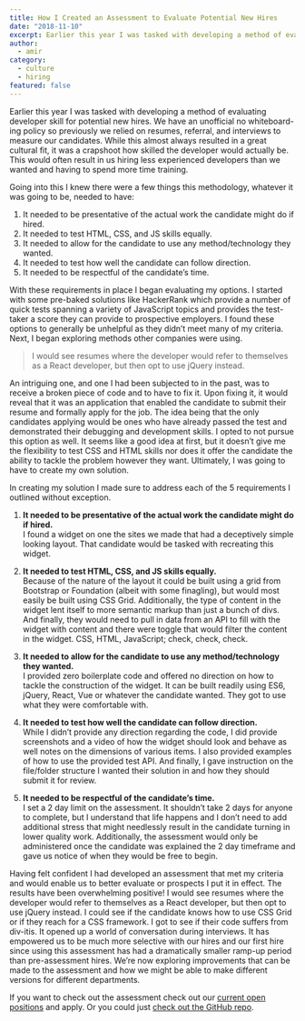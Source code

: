 ```yaml
---
title: How I Created an Assessment to Evaluate Potential New Hires
date: "2018-11-10"
excerpt: Earlier this year I was tasked with developing a method of evaluating developer skill for potential new hires.
author:
  - amir
category:
  - culture
  - hiring
featured: false
---
```


Earlier this year I was tasked with developing a method of evaluating developer skill for potential new hires. We have an unofficial no whiteboard-ing policy so previously we relied on resumes, referral, and interviews to measure our candidates. While this almost always resulted in a great cultural fit, it was a crapshoot how skilled the developer would actually be. This would often result in us hiring less experienced developers than we wanted and having to spend more time training.

Going into this I knew there were a few things this methodology, whatever it was going to be, needed to have:

1. It needed to be presentative of the actual work the candidate might do if hired.
2. It needed to test HTML, CSS, and JS skills equally.
3. It needed to allow for the candidate to use any method/technology they wanted.
4. It needed to test how well the candidate can follow direction.
5. It needed to be respectful of the candidate’s time.

With these requirements in place I began evaluating my options. I started with some pre-baked solutions like HackerRank which provide a number of quick tests spanning a variety of JavaScript topics and provides the test-taker a score they can provide to prospective employers. I found these options to generally be unhelpful as they didn’t meet many of my criteria. Next, I began exploring methods other companies were using.

> I would see resumes where the developer would refer to themselves as a React developer, but then opt to use jQuery instead.

An intriguing one, and one I had been subjected to in the past, was to receive a broken piece of code and to have to fix it. Upon fixing it, it would reveal that it was an application that enabled the candidate to submit their resume and formally apply for the job. The idea being that the only candidates applying would be ones who have already passed the test and demonstrated their debugging and development skills. I opted to not pursue this option as well. It seems like a good idea at first, but it doesn’t give me the flexibility to test CSS and HTML skills nor does it offer the candidate the ability to tackle the problem however they want. Ultimately, I was going to have to create my own solution.

In creating my solution I made sure to address each of the 5 requirements I outlined without exception.

1. **It needed to be presentative of the actual work the candidate might do if hired.**<br />
   I found a widget on one the sites we made that had a deceptively simple looking layout. That candidate would be tasked with recreating this widget.

2. **It needed to test HTML, CSS, and JS skills equally.**<br />
   Because of the nature of the layout it could be built using a grid from Bootstrap or Foundation (albeit with some finagling), but would most easily be built using CSS Grid. Additionally, the type of content in the widget lent itself to more semantic markup than just a bunch of divs. And finally, they would need to pull in data from an API to fill with the widget with content and there were toggle that would filter the content in the widget. CSS, HTML, JavaScript; check, check, check.

3. **It needed to allow for the candidate to use any method/technology they wanted.**<br />
   I provided zero boilerplate code and offered no direction on how to tackle the construction of the widget. It can be built readily using ES6, jQuery, React, Vue or whatever the candidate wanted. They got to use what they were comfortable with.

4. **It needed to test how well the candidate can follow direction.**<br />
   While I didn’t provide any direction regarding the code, I did provide screenshots and a video of how the widget should look and behave as well notes on the dimensions of various items. I also provided examples of how to use the provided test API. And finally, I gave instruction on the file/folder structure I wanted their solution in and how they should submit it for review.

5. **It needed to be respectful of the candidate’s time.**<br />
   I set a 2 day limit on the assessment. It shouldn’t take 2 days for anyone to complete, but I understand that life happens and I don’t need to add additional stress that might needlessly result in the candidate turning in lower quality work. Additionally, the assessment would only be administered once the candidate was explained the 2 day timeframe and gave us notice of when they would be free to begin.

Having felt confident I had developed an assessment that met my criteria and would enable us to better evaluate or prospects I put it in effect. The results have been overwhelming positive! I would see resumes where the developer would refer to themselves as a React developer, but then opt to use jQuery instead. I could see if the candidate knows how to use CSS Grid or if they reach for a CSS framework. I got to see if their code suffers from div-itis. It opened up a world of conversation during interviews. It has empowered us to be much more selective with our hires and our first hire since using this assessment has had a dramatically smaller ramp-up period than pre-assessment hires. We’re now exploring improvements that can be made to the assessment and how we might be able to make different versions for different departments.

If you want to check out the assessment check out our [current open positions](https://www.simpleviewinc.com/careers/open-positions/) and apply. Or you could just [check out the GitHub repo](https://github.com/simpleviewinc/cms-dev-assessment).
